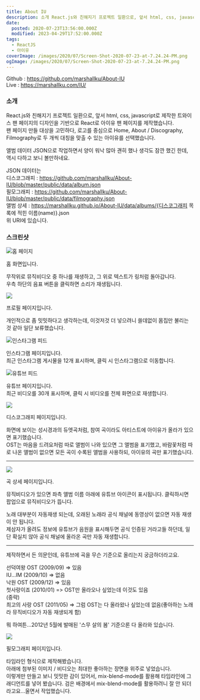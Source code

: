 ```yaml
---
title: About IU
description: 소개 React.js와 친해지기 프로젝트 일환으로, 앞서 html, css, javascript로 제작한 트와이스 팬 페이지의 디자인을 기반으로 React로 아이유 팬 페이지를 제작했습니다.팬 페이지 만들 대상을 고민하다, 로고를 중심으로 Home, About / Discography, Filmography로 두 개씩 대칭을 맞출 수 있는 아이유를 선택했습니다. 앨범 데이터 JSON으로 작업하면서 양이 워낙 많아 괜히 했나 생각도 잠깐
date:
  posted: 2020-07-23T13:56:00.000Z
  modified: 2023-04-29T17:52:00.000Z
tags:
  - ReactJS
  - 아이유
coverImage: /images/2020/07/Screen-Shot-2020-07-23-at-7.24.24-PM.png
ogImage: /images/2020/07/Screen-Shot-2020-07-23-at-7.24.24-PM.png
---
```


Github : <https://github.com/marshallku/About-IU>  
Live : <https://marshallku.com/IU/>

### 소개

React.js와 친해지기 프로젝트 일환으로, 앞서 html, css, javascript로 제작한 트와이스 팬 페이지의 디자인을 기반으로 React로 아이유 팬 페이지를 제작했습니다.  
팬 페이지 만들 대상을 고민하다, 로고를 중심으로 Home, About / Discography, Filmography로 두 개씩 대칭을 맞출 수 있는 아이유를 선택했습니다.

앨범 데이터 JSON으로 작업하면서 양이 워낙 많아 괜히 했나 생각도 잠깐 했긴 한데, 역시 다하고 보니 볼만하네요.

JSON 데이터는  
디스코그래피 : <https://github.com/marshallku/About-IU/blob/master/public/data/album.json>  
필모그래피 : <https://github.com/marshallku/About-IU/blob/master/public/data/filmography.json>  
앨범 상세 : https://marshallku.github.io/About-IU/data/albums/{디스코그래피 목록에 적힌 이름(name)}.json  
위 URI에 있습니다.

### 스크린샷

![홈 페이지](/images/2020/07/Home-Page.png)

홈 화면입니다.

무작위로 뮤직비디오 중 하나를 재생하고, 그 위로 텍스트가 링처럼 돌아갑니다.  
우측 하단의 음표 버튼을 클릭하면 소리가 재생됩니다.

![](/images/2020/07/Screen-Shot-2020-07-22-at-2.20.30-PM.png)

프로필 페이지입니다.

개인적으로 좀 밋밋하다고 생각하는데, 이것저것 더 넣으려니 쓸데없이 몸집만 불리는 것 같아 일단 보류했습니다.

![인스타그램 피드](/images/2020/07/Instagram-Page.png)

인스타그램 페이지입니다.  
최근 인스타그램 게시물을 12개 표시하며, 클릭 시 인스타그램으로 이동합니다.

![유튜브 피드](/images/2020/08/Youtube-Page.png)

유튜브 페이지입니다.  
최근 비디오를 30개 표시하며, 클릭 시 비디오를 전체 화면으로 재생합니다.

![](/images/2020/07/Screen-Shot-2020-07-22-at-2.20.36-PM.png)

디스코그래피 페이지입니다.

화면에 보이는 성시경과의 듀엣곡처럼, 참여 곡이라도 아티스트에 아이유가 올라가 있으면 표기했습니다.  
OST는 마음을 드려요처럼 따로 앨범이 나와 있으면 그 앨범을 표기했고, 바람꽃처럼 따로 나온 앨범이 없으면 모든 곡이 수록된 앨범을 사용하되, 아이유의 곡만 표기했습니다.

---

![](/images/2020/07/Screen-Shot-2020-07-23-at-7.24.24-PM.png)

곡 상세 페이지입니다.

뮤직비디오가 있으면 좌측 앨범 이름 아래에 유튜브 아이콘이 표시됩니다. 클릭하시면 팝업으로 뮤직비디오가 뜹니다.

노래 대부분이 자동재생 되는데, 오래된 노래라 공식 채널에 동영상이 없으면 자동 재생이 안 됩니다.  
제삼자가 올려도 정보에 유튜브가 음원을 표시해두면 공식 인증된 거라고들 하던데, 일단 확실치 않아 공식 채널에 올라온 곡만 자동 재생합니다.

---

제작하면서 든 의문인데, 유튜브에 곡을 무슨 기준으로 올리는지 궁금하더라고요.

선덕여왕 OST (2009/09) => 있음  
IU…IM (2009/10) => 없음  
낙원 OST (2009/12) => 있음  
첫사랑이죠 (2010/01) => OST만 올라오나 싶었는데 이것도 있음  
(중략)  
최고의 사랑 OST (2011/05) => 그럼 OST는 다 올라왔나 싶었는데 없음(좋아하는 노래라 뮤직비디오가 자동 재생되게 함)

뭐 하여튼…2012년 5월에 발매된 '스무 살의 봄' 기준으론 다 올라와 있습니다.

![](/images/2020/07/Screen-Shot-2020-07-22-at-2.20.41-PM.png)

필모그래피 페이지입니다.

타임라인 형식으로 제작해봤습니다.  
아래에 첨부된 이미지 / 비디오는 최대한 좋아하는 장면을 위주로 넣었습니다.  
이렇게만 만들고 보니 밋밋한 감이 있어서, mix-blend-mode를 활용해 타임라인에 그래디언트를 넣어 봤습니다. 검은 배경에서 mix-blend-mode를 활용하려니 잘 안 되더라고요…울면서 작업했습니다. 